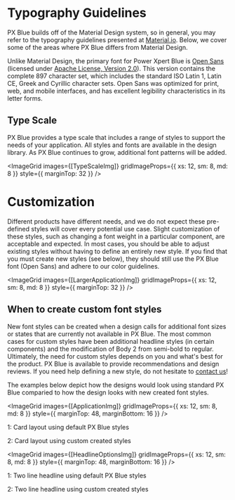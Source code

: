 
# Typography Guidelines

PX Blue builds off of the Material Design system, so in general, you may refer to the typography guidelines presented at [Material.io](https://material.io/guidelines/style/typography.html#). Below, we cover some of the areas where PX Blue differs from Material Design.

Unlike Material Design, the primary font for Power Xpert Blue is [Open Sans](https://fonts.google.com/specimen/Open+Sans?selection.family=Open+Sans) (licensed under [Apache License, Version 2.0](http://www.apache.org/licenses/LICENSE-2.0)). This version contains the complete 897 character set, which includes the standard ISO Latin 1, Latin CE, Greek and Cyrillic character sets. Open Sans was optimized for print, web, and mobile interfaces, and has excellent legibility characteristics in its letter forms.

## Type Scale

PX Blue provides a type scale that includes a range of styles to support the needs of your application. All styles and fonts are available in the design library. As PX Blue continues to grow, additional font patterns will be added.

<ImageGrid images={[TypeScaleImg]} gridImageProps={{ xs: 12, sm: 8, md: 8 }} style={{ marginTop: 32 }} />

# Customization

Different products have different needs, and we do not expect these pre-defined styles will cover every potential use case. Slight customization of these styles, such as changing a font weight in a particular component, are acceptable and expected. In most cases, you should be able to adjust existing styles without having to define an entirely new style. If you find that you must create new styles (see below), they should still use the PX Blue font (Open Sans) and adhere to our color guidelines.

<ImageGrid images={[LargerApplicationImg]} gridImageProps={{ xs: 12, sm: 8, md: 8 }} style={{ marginTop: 32 }} />

## When to create custom font styles

New font styles can be created when a design calls for additional font sizes or states that are currently not available in PX Blue. The most common cases for custom styles have been additional headline styles (in certain components) and the modification of Body 2 from semi-bold to regular. Ultimately, the need for custom styles depends on you and what's best for the product. PX Blue is available to provide recommendations and design reviews. If you need help defining a new style, do not hesitate to [contact us](/community/contactus)!

The examples below depict how the designs would look using standard PX Blue comparied to how the design looks with new created font styles.

<ImageGrid
    images={[ApplicationImg]}
    gridImageProps={{ xs: 12, sm: 8, md: 8 }}
    style={{ marginTop: 48, marginBottom: 16 }}
/>

1: Card layout using default PX Blue styles

2: Card layout using custom created styles

<ImageGrid
    images={[HeadlineOptionsImg]}
    gridImageProps={{ xs: 12, sm: 8, md: 8 }}
    style={{ marginTop: 48, marginBottom: 16 }}
/>

1: Two line headline using default PX Blue styles

2: Two line headline using custom created styles
